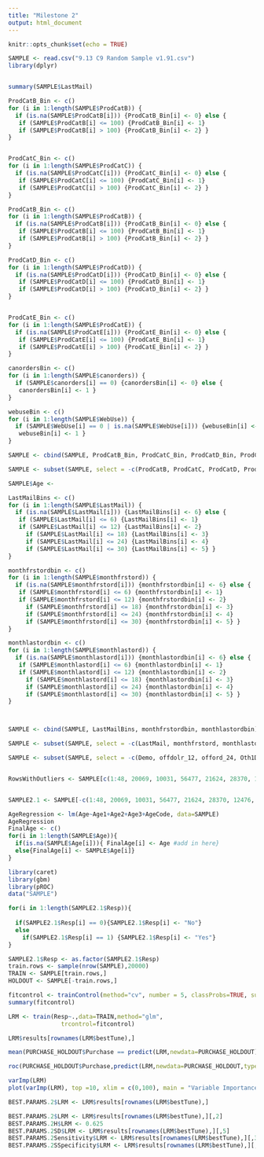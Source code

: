```yaml
---
title: "Milestone 2"
output: html_document
---
```


```r
knitr::opts_chunk$set(echo = TRUE)
```


```r
SAMPLE <- read.csv("9.13 C9 Random Sample v1.91.csv")
library(dplyr)


summary(SAMPLE$LastMail)
```



```r


ProdCatB_Bin <- c()
for (i in 1:length(SAMPLE$ProdCatB)) {
  if (is.na(SAMPLE$ProdCatB[i])) {ProdCatB_Bin[i] <- 0} else {
   if (SAMPLE$ProdCatB[i] <= 100) {ProdCatB_Bin[i] <- 1}
   if (SAMPLE$ProdCatB[i] > 100) {ProdCatB_Bin[i] <- 2} }
}


ProdCatC_Bin <- c()
for (i in 1:length(SAMPLE$ProdCatC)) {
  if (is.na(SAMPLE$ProdCatC[i])) {ProdCatC_Bin[i] <- 0} else {
   if (SAMPLE$ProdCatC[i] <= 100) {ProdCatC_Bin[i] <- 1}
   if (SAMPLE$ProdCatC[i] > 100) {ProdCatC_Bin[i] <- 2} }
}

ProdCatB_Bin <- c()
for (i in 1:length(SAMPLE$ProdCatB)) {
  if (is.na(SAMPLE$ProdCatB[i])) {ProdCatB_Bin[i] <- 0} else {
   if (SAMPLE$ProdCatB[i] <= 100) {ProdCatB_Bin[i] <- 1}
   if (SAMPLE$ProdCatB[i] > 100) {ProdCatB_Bin[i] <- 2} }
}

ProdCatD_Bin <- c()
for (i in 1:length(SAMPLE$ProdCatD)) {
  if (is.na(SAMPLE$ProdCatD[i])) {ProdCatD_Bin[i] <- 0} else {
   if (SAMPLE$ProdCatD[i] <= 100) {ProdCatD_Bin[i] <- 1}
   if (SAMPLE$ProdCatD[i] > 100) {ProdCatD_Bin[i] <- 2} }
}


ProdCatE_Bin <- c()
for (i in 1:length(SAMPLE$ProdCatE)) {
  if (is.na(SAMPLE$ProdCatE[i])) {ProdCatE_Bin[i] <- 0} else {
   if (SAMPLE$ProdCatE[i] <= 100) {ProdCatE_Bin[i] <- 1}
   if (SAMPLE$ProdCatE[i] > 100) {ProdCatE_Bin[i] <- 2} }
}

canordersBin <- c()
for (i in 1:length(SAMPLE$canorders)) {
  if (SAMPLE$canorders[i] == 0) {canordersBin[i] <- 0} else {
   canordersBin[i] <- 1 }
}

webuseBin <- c()
for (i in 1:length(SAMPLE$WebUse)) {
  if (SAMPLE$WebUse[i] == 0 | is.na(SAMPLE$WebUse[i])) {webuseBin[i] <- 0} else {
   webuseBin[i] <- 1 }
}

SAMPLE <- cbind(SAMPLE, ProdCatB_Bin, ProdCatC_Bin, ProdCatD_Bin, ProdCatE_Bin, canordersBin, webuseBin)

SAMPLE <- subset(SAMPLE, select = -c(ProdCatB, ProdCatC, ProdCatD, ProdCatE, WebUse, canorders) )

SAMPLE$Age <- 
```

```r
LastMailBins <- c()
for (i in 1:length(SAMPLE$LastMail)) {
  if (is.na(SAMPLE$LastMail[i])) {LastMailBins[i] <- 6} else {
   if (SAMPLE$LastMail[i] <= 6) {LastMailBins[i] <- 1}
   if (SAMPLE$LastMail[i] <= 12) {LastMailBins[i] <- 2}
     if (SAMPLE$LastMail[i] <= 18) {LastMailBins[i] <- 3} 
     if (SAMPLE$LastMail[i] <= 24) {LastMailBins[i] <- 4} 
     if (SAMPLE$LastMail[i] <= 30) {LastMailBins[i] <- 5} }
}

monthfrstordbin <- c()
for (i in 1:length(SAMPLE$monthfrstord)) {
  if (is.na(SAMPLE$monthfrstord[i])) {monthfrstordbin[i] <- 6} else {
   if (SAMPLE$monthfrstord[i] <= 6) {monthfrstordbin[i] <- 1}
   if (SAMPLE$monthfrstord[i] <= 12) {monthfrstordbin[i] <- 2}
     if (SAMPLE$monthfrstord[i] <= 18) {monthfrstordbin[i] <- 3} 
     if (SAMPLE$monthfrstord[i] <= 24) {monthfrstordbin[i] <- 4} 
     if (SAMPLE$monthfrstord[i] <= 30) {monthfrstordbin[i] <- 5} }
}

monthlastordbin <- c()
for (i in 1:length(SAMPLE$monthlastord)) {
  if (is.na(SAMPLE$monthlastord[i])) {monthlastordbin[i] <- 6} else {
   if (SAMPLE$monthlastord[i] <= 6) {monthlastordbin[i] <- 1}
   if (SAMPLE$monthlastord[i] <= 12) {monthlastordbin[i] <- 2}
     if (SAMPLE$monthlastord[i] <= 18) {monthlastordbin[i] <- 3} 
     if (SAMPLE$monthlastord[i] <= 24) {monthlastordbin[i] <- 4} 
     if (SAMPLE$monthlastord[i] <= 30) {monthlastordbin[i] <- 5} }
}



SAMPLE <- cbind(SAMPLE, LastMailBins, monthfrstordbin, monthlastordbin)

SAMPLE <- subset(SAMPLE, select = -c(LastMail, monthfrstord, monthlastord) )

SAMPLE <- subset(SAMPLE, select = -c(Demo, offdolr_12, offord_24, Oth1Dolr, Oth2Dolr, Oth3Dolr, Oth4Dolr, PurcPower, TotPurch, webdolr) )


RowsWithOutliers <- SAMPLE[c(1:48, 20069, 10031, 56477, 21624, 28370, 12476, 53592, 76806, 63697, 93039, 92680, 44048, 41182),]


SAMPLE2.1 <- SAMPLE[-c(1:48, 20069, 10031, 56477, 21624, 28370, 12476, 53592, 76806, 63697, 93039, 92680, 44048, 41182),]

AgeRegression <- lm(Age~Age1+Age2+Age3+AgeCode, data=SAMPLE)
AgeRegression
FinalAge <- c()
for(i in 1:length(SAMPLE$Age)){
  if(is.na(SAMPLE$Age[i])){ FinalAge[i] <- Age #add in here}
  else{FinalAge[i] <- SAMPLE$Age[i]}
}
```

```r

library(caret)
library(gbm)
library(pROC)
data("SAMPLE")

for(i in 1:length(SAMPLE2.1$Resp)){
  
  if(SAMPLE2.1$Resp[i] == 0){SAMPLE2.1$Resp[i] <- "No"}
  else
    if(SAMPLE2.1$Resp[i] == 1) {SAMPLE2.1$Resp[i] <- "Yes"}
}

SAMPLE2.1$Resp <- as.factor(SAMPLE2.1$Resp)
train.rows <- sample(nrow(SAMPLE),20000)
TRAIN <- SAMPLE[train.rows,]
HOLDOUT <- SAMPLE[-train.rows,]

fitcontrol <- trainControl(method="cv", number = 5, classProbs=TRUE, summaryFunction = twoClassSummary)
summary(fitcontrol)

LRM <- train(Resp~.,data=TRAIN,method="glm",
               trcontrol=fitcontrol)

LRM$results[rownames(LRM$bestTune),]

mean(PURCHASE_HOLDOUT$Purchase == predict(LRM,newdata=PURCHASE_HOLDOUT) )

roc(PURCHASE_HOLDOUT$Purchase,predict(LRM,newdata=PURCHASE_HOLDOUT,type="prob")[,2])  

varImp(LRM)
plot(varImp(LRM), top =10, xlim = c(0,100), main = "Variable Importance for LRM")

BEST.PARAMS.2$LRM <- LRM$results[rownames(LRM$bestTune),]

BEST.PARAMS.2$LRM <- LRM$results[rownames(LRM$bestTune),][,2]
BEST.PARAMS.2H$LRM <- 0.625  
BEST.PARAMS.2SD$LRM <- LRM$results[rownames(LRM$bestTune),][,5]
BEST.PARAMS.2Sensitivity$LRM <- LRM$results[rownames(LRM$bestTune),][,3]
BEST.PARAMS.2SSpecificity$LRM <- LRM$results[rownames(LRM$bestTune),][,4]
```

